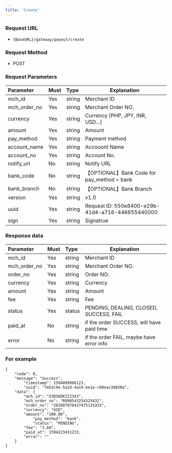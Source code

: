 ```yaml
---
title: 'Create'
---
```


### Request URL
- `{BaseURL}/gateway/payout/create`

### Request Method
- POST

### Request Parameters

| Parameter | Must    | Type  |  Explanation  |
|:-------------|:----|:----- |----------------------------|
| mch_id       | Yes   |string | Merchant ID                        |
| mch_order_no | Yes   |string | Merchant Order NO.                      |
| currency | Yes   |string | Currency [PHP, JPY, INR, USD...]                       |
| amount       | Yes   |string | Amount             |
| pay_method   | Yes  |string | Payment method          |
| account_name | Yes   |string | Accouont Name                     |
| account_no   | Yes   |string | Account No. |
| notify_url   | No   |string | Notify URL    |
| bank_code    | No   |string | 【OPTIONAL】Bank Code  for pay_method = bank          |
| bank_branch  | No   |string | 【OPTIONAL】Bank Branch           |
| version      | Yes   |string |  v1.0                 |
| uuid  | Yes  | string   | Request ID: 550e8400-e29b-41d4-a716-446655440000 |
| sign         | Yes   |string | Signatrue                    |

### Response data

| Parameter | Must    | Type  |  Explanation  |
|:------------|:---|:----- |-----   |
| mch_id      |Yes  |string |Merchant ID   |
| mch_order_no|Yes  |string |Merchant Order NO. |
| order_no    |Yes  |string |Order NO. |
| currency    |Yes  |string |Currency |
| amount      |Yes  |string |Amount |
| fee         |Yes  |string |Fee |
| status      |Yes  |status | PENDING, DEALING, CLOSED, SUCCESS, FAIL |
| paid_at     |No  |string |if the order SUCCESS, will have paid time|
| error       |No  |string |if the order FAIL, maybe have error info |

### For example

```
{
    "code": 0,
    "message": "Success",
		"timestamp": 1594099906123,
		"uuid": "7eb3c9e-5a1d-4a19-be2a-c80eac39830a",
    "data": {
        "mch_id": "X3DSKDKII2343",
        "mch_order_no": "R898543254325432",
        "order_no": "202007070427475133333",
        "currency": "USD",
        "amount": "100.00",
    		"pay_method": "bank",
    		"status": "PENDING",
        "fee": "3.60",
        "paid_at": 1594223431233,
        "error": ""
    }
}
```